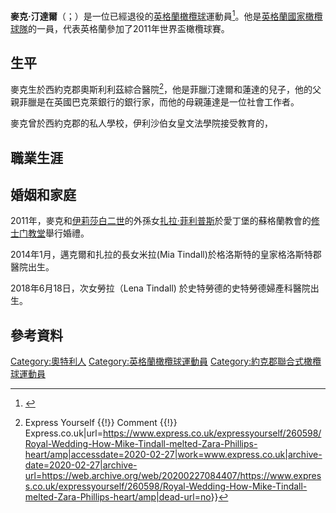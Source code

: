 {{expand|time=2015-11-23T12:51:48+00:00}}
{{noteTA
|G1 = Country
|G2 = PP
|G3 = UK Places
|G4 = PoliticiansUK
}}
'''麥克·汀達爾'''（{{lang-en|Mike Tindall}}；{{bd|1978年|10月18日}}）是一位已經退役的[[英格蘭|英格蘭]][[橄欖球|橄欖球]]運動員<ref>{{cite news|url=http://www.dailymail.co.uk/femail/article-1340474/Zara-Phillips-engaged-England-rugby-star-Mike-Tindall.html |title=Zara Phillips engagement ring from England rugby star Mike Tindall | Mail Online |publisher=Dailymail.co.uk |date=21 December 2010 |accessdate=12 November 2011}}</ref>。他是[[英格蘭國家橄欖球隊|英格蘭國家橄欖球隊]]的一員，代表英格蘭參加了2011年世界盃橄欖球賽。

== 生平 ==
麥克生於西約克郡奧斯利利茲綜合醫院<ref>{{Cite web|title=Royal Wedding: How Mike Tindall melted Zara Phillips' heart {{!}} Express Yourself {{!}} Comment {{!}} Express.co.uk|url=https://www.express.co.uk/expressyourself/260598/Royal-Wedding-How-Mike-Tindall-melted-Zara-Phillips-heart/amp|accessdate=2020-02-27|work=www.express.co.uk|archive-date=2020-02-27|archive-url=https://web.archive.org/web/20200227084407/https://www.express.co.uk/expressyourself/260598/Royal-Wedding-How-Mike-Tindall-melted-Zara-Phillips-heart/amp|dead-url=no}}</ref>，他是菲臘汀達爾和蓮達的兒子，他的父親菲臘是在英國巴克萊銀行的銀行家，而他的母親蓮達是一位社會工作者。

麥克曾於西約克郡的私人學校，伊利沙伯女皇文法學院接受教育的，

== 職業生涯 ==

== 婚姻和家庭 ==
2011年，麥克和[[伊莉莎白二世|伊莉莎白二世]]的外孫女[[扎拉·廷德爾|扎拉·菲利普斯]]於愛丁堡的蘇格蘭教會的[[修士门教堂|修士门教堂]]舉行婚禮。

2014年1月，邁克爾和扎拉的長女米拉(Mia Tindall)於格洛斯特的皇家格洛斯特郡醫院出生。

2018年6月18日，次女勞拉（Lena Tindall) 於史特勞德的史特勞德婦產科醫院出生。<br />

==參考資料==
{{Reflist}}

{{DEFAULTSORT:Tindall, Mike}}
[[Category:奧特利人|Category:奧特利人]]
[[Category:英格蘭橄欖球運動員|Category:英格蘭橄欖球運動員]]
[[Category:約克郡聯合式橄欖球運動員|Category:約克郡聯合式橄欖球運動員]]